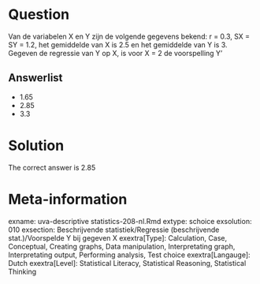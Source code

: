Question
========

Van de variabelen X en Y zijn de volgende gegevens bekend: r = 0.3, SX = SY = 1.2, het gemiddelde van X is 2.5 en het gemiddelde van Y is 3. Gegeven de regressie van Y op X, is voor X = 2 de voorspelling Y' 

Answerlist
----------
* 1.65
* 2.85
* 3.3

Solution
========

The correct answer is  2.85 

Meta-information
================
exname: uva-descriptive statistics-208-nl.Rmd 
extype: schoice 
exsolution: 010 
exsection: Beschrijvende statistiek/Regressie (beschrijvende stat.)/Voorspelde Y bij gegeven X
exextra[Type]: Calculation, Case, Conceptual, Creating graphs, Data manipulation, Interpretating graph, Interpretating output, Performing analysis, Test choice 
exextra[Langauge]: Dutch 
exextra[Level]: Statistical Literacy, Statistical Reasoning, Statistical Thinking 
